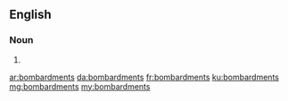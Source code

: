 ==English==

===Noun===
{{head|en|noun plural form}}

# {{plural of|bombardment|lang=en}}

[[ar:bombardments]]
[[da:bombardments]]
[[fr:bombardments]]
[[ku:bombardments]]
[[mg:bombardments]]
[[my:bombardments]]